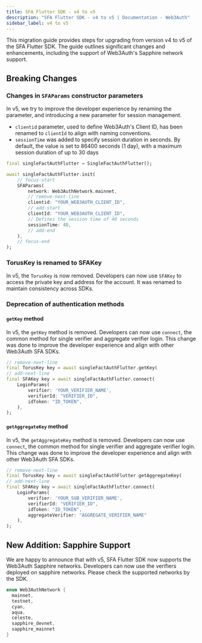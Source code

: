 ```yaml
---
title: SFA Flutter SDK - v4 to v5
description: "SFA Flutter SDK - v4 to v5 | Documentation - Web3Auth"
sidebar_label: v4 to v5
---
```


This migration guide provides steps for upgrading from version v4 to v5 of the SFA Flutter SDK. The
guide outlines significant changes and enhancements, including the support of Web3Auth's Sapphire
network support.

## Breaking Changes

### Changes in `SFAParams` constructor parameters

In v5, we try to improve the developer experience by renaming the parameter, and introducing a new
parameter for session management.

- `clientid` parameter, used to define Web3Auth's Client ID, has been renamed to `clientId` to align
  with naming conventions.
- `sessionTime` was added to specify session duration in seconds. By default, the value is set to
  86400 seconds (1 day), with a maximum session duration of up to 30 days

```dart
final singleFactAuthFlutter = SingleFactAuthFlutter();

await singleFactAuthFlutter.init(
    // focus-start
    SFAParams(
        network: Web3AuthNetwork.mainnet,
        // remove-next-line
        clientid: "YOUR_WEB3AUTH_CLIENT_ID",
        // add-start
        clientId: "YOUR_WEB3AUTH_CLIENT_ID",
        // Defines the session time of 40 seconds
        sessionTime: 40,
        // add-end
    ),
    // focus-end
);
```

### TorusKey is renamed to SFAKey

In v5, the `TorusKey` is now removed. Developers can now use `SFAKey` to access the private key and
address for the account. It was renamed to maintain consistency across SDKs.

### Deprecation of authentication methods

#### `getKey` method

In v5, the `getKey` method is removed. Developers can now use `connect`, the common method for
single verifier and aggregate verifier login. This change was done to improve the developer
experience and align with other Web3Auth SFA SDKs.

```dart
// remove-next-line
final TorusKey key = await singleFactAuthFlutter.getKey(
// add-next-line
final SFAKey key = await singleFactAuthFlutter.connect(
    LoginParams(
        verifier: 'YOUR_VERIFIER_NAME',
        verifierId: "VERIFIER_ID",
        idToken: "ID_TOKEN",
    ),
);
```

#### `getAggregateKey` method

In v5, the `getAggregateKey` method is removed. Developers can now use `connect`, the common method
for single verifier and aggregate verifier login. This change was done to improve the developer
experience and align with other Web3Auth SFA SDKs.

```dart
// remove-next-line
final TorusKey key = await singleFactAuthFlutter.getAggregateKey(
// add-next-line
final SFAKey key = await singleFactAuthFlutter.connect(
    LoginParams(
        verifier: 'YOUR_SUB_VERIFIER_NAME',
        verifierId: "VERIFIER_ID",
        idToken: "ID_TOKEN",
        aggregateVerifier: "AGGREGATE_VERIFIER_NAME"
    ),
);
```

## New Addition: Sapphire Support

We are happy to announce that with v5, SFA Flutter SDK now supports the Web3Auth Sapphire networks.
Developers can now use the verifiers deployed on sapphire networks. Please check the supported
networks by the SDK.

```dart
enum Web3AuthNetwork {
  mainnet,
  testnet,
  cyan,
  aqua,
  celeste,
  sapphire_devnet,
  sapphire_mainnet
}
```
